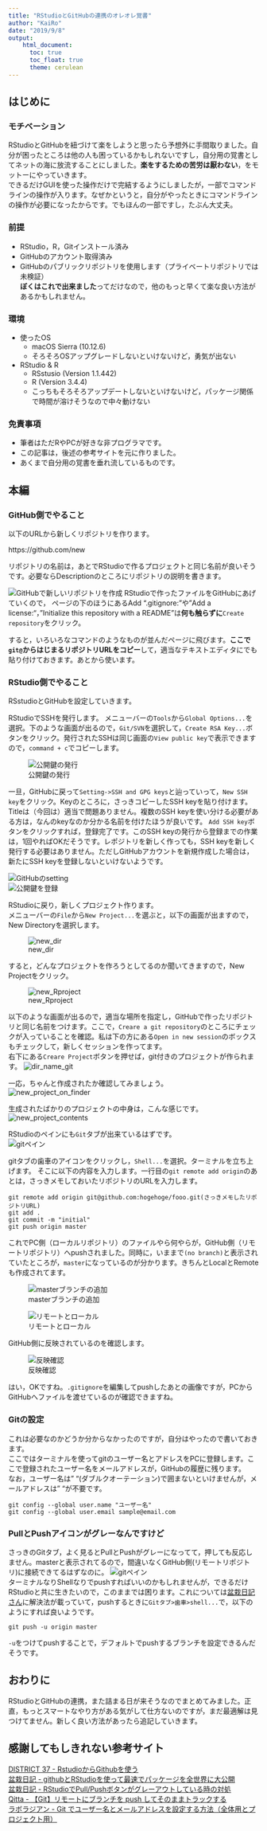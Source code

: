 ```yaml
---
title: "RStudioとGitHubの連携のオレオレ覚書"
author: "KaiRo"
date: "2019/9/8"
output: 
    html_document:
      toc: true
      toc_float: true
      theme: cerulean
---
```


## はじめに  
### モチベーション  
RStudioとGitHubを紐づけて楽をしようと思ったら予想外に手間取りました。自分が困ったところは他の人も困っているかもしれないですし，自分用の覚書としてネットの海に放流することにしました。**楽をするための苦労は厭わない**，をモットーにやっていきます。  
できるだけGUIを使った操作だけで完結するようにしましたが，一部でコマンドラインの操作が入ります。なぜかというと，自分がやったときにコマンドラインの操作が必要になったからです。でもほんの一部ですし，たぶん大丈夫。


### 前提  
  - RStudio，R，Gitインストール済み  
  - GitHubのアカウント取得済み  
  - GitHubのパブリックリポジトリを使用します（プライベートリポジトリでは未検証）  
**ぼくはこれで出来ました**ってだけなので，他のもっと早くて楽な良い方法があるかもしれません。  

### 環境  
- 使ったOS  
    - macOS Sierra (10.12.6)   
    - そろそろOSアップグレードしないといけないけど，勇気が出ない  
- RStudio & R  
    - RSstusio (Version 1.1.442)  
    - R (Version 3.4.4)  
    - こっちもそろそろアップデートしないといけないけど，パッケージ関係で時間が溶けそうなので中々動けない  

### 免責事項  
- 筆者はただRやPCが好きな非プログラマです。
- この記事は，後述の参考サイトを元に作りました。
- あくまで自分用の覚書を垂れ流しているものです。

## 本編  

### GitHub側でやること  
以下のURLから新しくリポジトリを作ります。  

https://github.com/new  

リポジトリの名前は，あとでRStudioで作るプロジェクトと同じ名前が良いそうです。必要ならDescriptionのところにリポジトリの説明を書きます。

![GitHubで新しいリポジトリを作成](pict/fig6.png)
RStudioで作ったファイルをGitHubにあげていくので，
ページの下のほうにあるAdd ".gitignore:"や"Add a license:"，
"Initialize this repository with a README"は**何も触らずに**`Create repository`をクリック。  

すると，いろいろなコマンドのようなものが並んだページに飛びます。**ここで`git@`からはじまるリポジトリURLをコピー**して，適当なテキストエディタにでも貼り付けておきます。あとから使います。

### RStudio側でやること
RSstudioとGitHubを設定していきます。  

RStudioでSSHを発行します。
メニューバーの`Tools`から`Global Options...`を選択。下のような画面が出るので，`Git/SVN`を選択して，`Create RSA Key...`ボタンをクリック。発行されたSSHは同じ画面の`View public key`で表示できますので，`command + c`でコピーします。

![公開鍵の発行](pict/fig7.png)

一旦，GitHubに戻って`Setting->SSH and GPG keys`と辿っていって，`New SSH key`をクリック。Keyのところに，さっきコピーしたSSH keyを貼り付けます。Titleは（今回は）適当で問題ありません。複数のSSH keyを使い分ける必要がある方は，なんのkeyなのか分かる名前を付けたほうが良いです。
`Add SSH key`ボタンをクリックすれば，登録完了です。このSSH keyの発行から登録までの作業は，1回やればOKだそうです。レポジトリを新しく作っても，SSH keyを新しく発行する必要はありません。ただしGitHubアカウントを新規作成した場合は，新たにSSH keyを登録しないといけないようです。

![GitHubのsetting](pict/fig8.png)  
![公開鍵を登録](pict/fig9.png)  

RStudioに戻り，新しくプロジェクト作ります。  
メニューバーの`File`から`New Project...`を選ぶと，以下の画面が出ますので，New Directoryを選択します。  

![new_dir](pict/fig1.png)

すると，どんなプロジェクトを作ろうとしてるのか聞いてきますので，New Projectをクリック。  

![new_Rproject](pict/fig2.png)

以下のような画面が出るので，適当な場所を指定し，GitHubで作ったリポジトリと同じ名前をつけます。ここで，`Creare a git repository`のところにチェックが入っていることを確認。私は下の方にある`Open in new session`のボックスもチェックして，新しくセッションを作ってます。  
右下にある`Creare Project`ボタンを押せば，git付きのプロジェクトが作られます。
![dir_name_git](pict/fig3.png)

一応，ちゃんと作成されたか確認してみましょう。  
![new_project_on_finder](pict/fig4m.png)

生成されたばかりのプロジェクトの中身は，こんな感じです。  
![new_project_contents](pict/fig5m.png)

RStudioのペインにも`Git`タブが出来ているはずです。  
![gitペイン](pict/fig10.png)  

gitタブの歯車のアイコンをクリックし，`Shell...`を選択。ターミナルを立ち上げます。
そこに以下の内容を入力します。一行目の`git remote add origin`のあとは，さっきメモしておいたリポジトリのURLを入力します。  
```
git remote add origin git@github.com:hogehoge/fooo.git(さっきメモしたリポジトリURL)
git add .
git commit -m "initial"
git push origin master
```

これでPC側（ローカルリポジトリ）のファイルやら何やらが，GitHub側（リモートリポジトリ）へpushされました。同時に，いままで`(no branch)`と表示されていたところが，`master`になっているのが分かります。きちんとLocalとRemoteも作成されてます。

![masterブランチの追加](pict/fig11.png)

![リモートとローカル](pict/fig12.png)

GitHub側に反映されているのを確認します。

![反映確認](pict/fig13.png)

はい，OKですね。`.gitignore`を編集してpushしたあとの画像ですが，PCからGitHubへファイルを渡せているのが確認できますね。


### Gitの設定
これは必要なのかどうか分からなかったのですが，自分はやったので書いておきます。  
ここではターミナルを使ってgitのユーザー名とアドレスをPCに登録します。ここで登録されたユーザー名をメールアドレスが，GitHubの履歴に残ります。  
なお，ユーザー名は" "(ダブルクオーテーション)で囲まないといけませんが，メールアドレスは" "が不要です。
```
git config --global user.name "ユーザー名"
git config --global user.email sample@email.com
```

### PullとPushアイコンがグレーなんですけど  
さっきのGitタブ，よく見るとPullとPushがグレーになってて，押しても反応しません。masterと表示されてるので，間違いなくGitHub側(リモートリポジトリ)に接続できてるはずなのに。
![gitペイン](pict/fig11.png)  
ターミナルなりShellなりでpushすればいいのかもしれませんが，できるだけRStudioと共に生きたいので，このままでは困ります。これについては[盆栽日記さん](https://dichika.hateblo.jp/entry/20180102/p1)に解決法が載っていて，pushするときに`Gitタブ>歯車>shell...`で，以下のようにすれば良いようです。

```
git push -u origin master
```

`-u`をつけてpushすることで，デフォルトでpushするブランチを設定できるんだそうです。


## おわりに  
RStudioとGitHubの連携，また詰まる日が来そうなのでまとめてみました。正直，もっとスマートなやり方がある気がして仕方ないのですが，まだ最適解は見つけてません。新しく良い方法があったら追記していきます。

## 感謝してもしきれない参考サイト
[DISTRICT 37 - RstudioからGithubを使う](http://dragstar.hatenablog.com/entry/2016/04/26/185546)  
[盆栽日記 - githubとRStudioを使って最速でパッケージを全世界に大公開](https://dichika.hateblo.jp/entry/20140311/p1)  
[盆栽日記 - RStudioでPull/Pushボタンがグレーアウトしている時の対処](https://dichika.hateblo.jp/entry/20180102/p1)  
[Qitta - 【Git】リモートにブランチを push してそのままトラックする](https://qiita.com/sunstripe2011/items/a39f4bb835e1f08760e7)  
[ラボラジアン - Git でユーザー名とメールアドレスを設定する方法（全体用とプロジェクト用）](https://laboradian.com/set-git-user-and-email/)  
